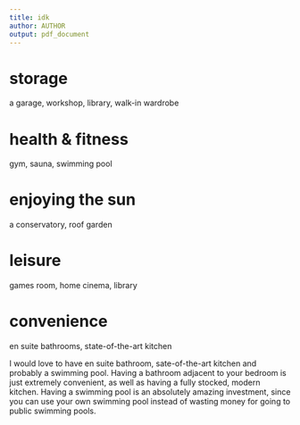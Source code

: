 ```yaml
---
title: idk
author: AUTHOR
output: pdf_document
---
```


# storage
a garage, workshop, library, walk-in wardrobe

# health & fitness
gym, sauna, swimming pool

# enjoying the sun
a conservatory, roof garden

# leisure
games room, home cinema, library

# convenience
en suite bathrooms, state-of-the-art kitchen

I would love to have en suite bathroom, sate-of-the-art kitchen and probably a swimming pool. Having a bathroom adjacent to your bedroom is just extremely convenient, as well as having a fully stocked, modern kitchen. Having a swimming pool is an absolutely amazing investment, since you can use your own swimming pool instead of wasting money for going to public swimming pools.
